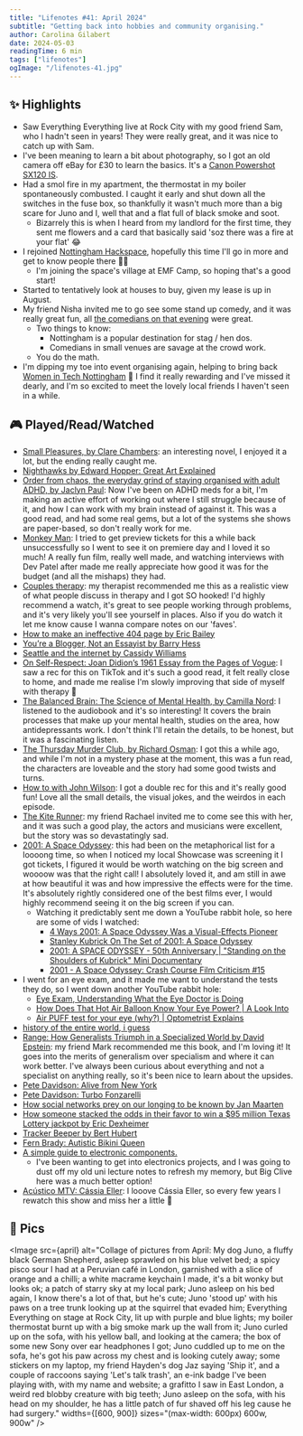 ```yaml
---
title: "Lifenotes #41: April 2024"
subtitle: "Getting back into hobbies and community organising."
author: Carolina Gilabert
date: 2024-05-03
readingTime: 6 min
tags: ["lifenotes"]
ogImage: "/lifenotes-41.jpg"
---
```



## ✨ Highlights

- Saw Everything Everything live at Rock City with my good friend Sam, who I hadn't seen in years! They were really great, and it was nice to catch up with Sam.
- I've been meaning to learn a bit about photography, so I got an old camera off eBay for £30 to learn the basics. It's a [Canon Powershot SX120 IS](https://www.photographyblog.com/reviews/canon_powershot_sx120_is_review).
- Had a smol fire in my apartment, the thermostat in my boiler spontaneously combusted. I caught it early and shut down all the switches in the fuse box, so thankfully it wasn't much more than a big scare for Juno and I, well that and a flat full of black smoke and soot.
  - Bizarrely this is when I heard from my landlord for the first time, they sent me flowers and a card that basically said 'soz there was a fire at your flat' 😂
- I rejoined [Nottingham Hackspace](https://nottinghack.org.uk/), hopefully this time I'll go in more and get to know people there 🤞🏼
  - I'm joining the space's village at EMF Camp, so hoping that's a good start!
- Started to tentatively look at houses to buy, given my lease is up in August.
- My friend Nisha invited me to go see some stand up comedy, and it was really great fun, all [the comedians on that evening](https://www.justthetonic.com/nottingham-comedy/shows/saturday-27-apr-2024/6153/) were great.
  - Two things to know:
    - Nottingham is a popular destination for stag / hen dos.
    - Comedians in small venues are savage at the crowd work.
  - You do the math.
- I'm dipping my toe into event organising again, helping to bring back [Women in Tech Nottingham](https://www.technottingham.com/events/wit-2024-may) 💛 I find it really rewarding and I've missed it dearly, and I'm so excited to meet the lovely local friends I haven't seen in a while.

## 🎮 Played/Read/Watched

- [Small Pleasures, by Clare Chambers](https://uk.bookshop.org/p/books/small-pleasures-longlisted-for-the-women-s-prize-for-fiction-2021-clare-chambers/4992984?ean=9781474613903): an interesting novel, I enjoyed it a lot, but the ending really caught me.
- [Nighthawks by Edward Hopper: Great Art Explained](https://www.youtube.com/watch?v=lKIbT-4UFaE)
- [Order from chaos, the everyday grind of staying organised with adult ADHD, by Jaclyn Paul](https://uk.bookshop.org/p/books/order-from-chaos-the-everyday-grind-of-staying-organized-with-adult-adhd-jaclyn-paul/1419574?ean=9780578578873): Now I've been on ADHD meds for a bit, I'm making an active effort of working out where I still struggle because of it, and how I can work with my brain instead of against it. This was a good read, and had some real gems, but a lot of the systems she shows are paper-based, so don't really work for me.
- [Monkey Man](https://imdb.com/title/tt9214772): I tried to get preview tickets for this a while back unsuccessfully so I went to see it on premiere day and I loved it so much! A really fun film, really well made, and watching interviews with Dev Patel after made me really appreciate how good it was for the budget (and all the mishaps) they had.
- [Couples therapy](https://imdb.com/title/tt10665386): my therapist recommended me this as a realistic view of what people discuss in therapy and I got SO hooked! I'd highly recommend a watch, it's great to see people working through problems, and it's very likely you'll see yourself in places. Also if you do watch it let me know cause I wanna compare notes on our 'faves'.
- [How to make an ineffective 404 page by Eric Bailey](https://ericwbailey.website/published/how-to-make-an-ineffective-404-page/)
- [You’re a Blogger, Not an Essayist by Barry Hess](https://bjhess.com/posts/you-re-a-blogger-not-an-essayist)
- [Seattle and the internet by Cassidy Williams](https://blog.cassidoo.co/post/seattle-internet/)
- [On Self-Respect: Joan Didion’s 1961 Essay from the Pages of Vogue](https://www.vogue.com/article/joan-didion-self-respect-essay-1961): I saw a rec for this on TikTok and it's such a good read, it felt really close to home, and made me realise I'm slowly improving that side of myself with therapy 💛
- [The Balanced Brain: The Science of Mental Health, by Camilla Nord](https://uk.bookshop.org/p/books/the-balanced-brain-camilla-nord/7376964?ean=9780241545799): I listened to the audiobook and it's so interesting! It covers the brain processes that make up your mental health, studies on the area, how antidepressants work. I don't think I'll retain the details, to be honest, but it was a fascinating listen.
- [The Thursday Murder Club, by Richard Osman](https://uk.bookshop.org/p/books/the-thursday-murder-club-the-thursday-murder-club-1-richard-osman/4937726?ean=9780241988268): I got this a while ago, and while I'm not in a mystery phase at the moment, this was a fun read, the characters are loveable and the story had some good twists and turns.
- [How to with John Wilson](https://imdb.com/title/tt10801534): I got a double rec for this and it's really good fun! Love all the small details, the visual jokes, and the weirdos in each episode.
- [The Kite Runner](https://www.thekiterunnerplay.com/): my friend Rachael invited me to come see this with her, and it was such a good play, the actors and musicians were excellent, but the story was so devastatingly sad.
- [2001: A Space Odyssey](https://imdb.com/title/tt0062622): this had been on the metaphorical list for a loooong time, so when I noticed my local Showcase was screening it I got tickets, I figured it would be worth watching on the big screen and woooow was that the right call! I absolutely loved it, and am still in awe at how beautiful it was and how impressive the effects were for the time. It's absolutely rightly considered one of the best films ever, I would highly recommend seeing it on the big screen if you can.
  - Watching it predictably sent me down a YouTube rabbit hole, so here are some of vids I watched:
    - [4 Ways 2001: A Space Odyssey Was a Visual-Effects Pioneer](https://youtu.be/5ch5WC54egU?si=RCWbrg18p5DlXfNk)
    - [Stanley Kubrick On The Set of 2001: A Space Odyssey](https://youtu.be/2tju58CRQoI?si=cqSHLqZtKd_X0E6K)
    - [2001: A SPACE ODYSSEY - 50th Anniversary | "Standing on the Shoulders of Kubrick" Mini Documentary](https://youtu.be/MCDdEq9ZYjI?si=N-CIvCqcN5HcBw8H)
    - [2001 - A Space Odyssey: Crash Course Film Criticism #15](https://youtu.be/KEEnap_h8cs?si=oF8h773dSWDor2yb)
- I went for an eye exam, and it made me want to understand the tests they do, so I went down another YouTube rabbit hole:
  - [Eye Exam, Understanding What the Eye Doctor is Doing](https://youtu.be/Enx36m8Y6V8?si=sfLB296B3m0pVDKt)
  - [How Does That Hot Air Balloon Know Your Eye Power? | A Look Into](https://youtu.be/Qc0vXt3uwD8?si=jsQ061hrRFqs5NhE)
  - [Air PUFF test for your eye (why?) | Optometrist Explains](https://youtu.be/QjmB_OdDrl4?si=3AgILqH_XTLt5d6r)
- [history of the entire world, i guess](https://youtu.be/xuCn8ux2gbs?si=KC3HVKJzXEe6ARys)
- [Range: How Generalists Triumph in a Specialized World by David Epstein](https://uk.bookshop.org/p/books/range-how-generalists-triumph-in-a-specialized-world-david-epstein/1434895?ean=9781509843527): my friend Mark recommended me this book, and I'm loving it! It goes into the merits of generalism over specialism and where it can work better. I've always been curious about everything and not a specialist on anything really, so it's been nice to learn about the upsides.
- [Pete Davidson: Alive from New York](https://imdb.com/title/tt11474156)
- [Pete Davidson: Turbo Fonzarelli](https://imdb.com/title/tt30458756)
- [How social networks prey on our longing to be known by Jan Maarten](https://janmaarten.com/polywork/)
- [How someone stacked the odds in their favor to win a $95 million Texas Lottery jackpot by Eric Dexheimer](https://archive.is/etkX9)
- [Tracker Beeper by Bert Hubert](https://berthub.eu/articles/posts/tracker-beeper/?ref=axbom.com)
- [Fern Brady: Autistic Bikini Queen](https://www.imdb.com/title/tt31852892/)
- [A simple guide to electronic components.](https://www.youtube.com/watch?v=6Maq5IyHSuc)
  - I've been wanting to get into electronics projects, and I was going to dust off my old uni lecture notes to refresh my memory, but Big Clive here was a much better option!
- [Acústico MTV: Cássia Eller](https://www.imdb.com/title/tt0327608/): I looove Cássia Eller, so every few years I rewatch this show and miss her a little 🥲

## 📸 Pics

<Image
  src={april}
  alt="Collage of pictures from April: My dog Juno, a fluffy black German Shepherd, asleep sprawled on his blue velvet bed; a spicy pisco sour I had at a Peruvian café in London, garnished with a slice of orange and a chilli; a white macrame keychain I made, it's a bit wonky but looks ok; a patch of starry sky at my local park; Juno asleep on his bed again, I know there's a lot of that, but he's cute; Juno 'stood up' with his paws on a tree trunk looking up at the squirrel that evaded him; Everything Everything on stage at Rock City, lit up with purple and blue lights; my boiler thermostat burnt up with a big smoke mark up the wall from it; Juno curled up on the sofa, with his yellow ball, and looking at the camera; the box of some new Sony over ear headphones I got; Juno cuddled up to me on the sofa, he's got his paw across my chest and is looking cutely away; some stickers on my laptop, my friend Hayden's dog Jaz saying 'Ship it', and a couple of raccoons saying 'Let's talk trash', an e-ink badge I've been playing with, with my name and website; a grafitto I saw in East London, a weird red blobby creature with big teeth; Juno asleep on the sofa, with his head on my shoulder, he has a little patch of fur shaved off his leg cause he had surgery."
  widths={[600, 900]}
  sizes="(max-width: 600px) 600w, 900w"
/>
